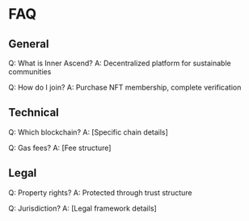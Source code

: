 # FAQ

## General

Q: What is Inner Ascend?
A: Decentralized platform for sustainable communities

Q: How do I join?
A: Purchase NFT membership, complete verification

## Technical

Q: Which blockchain?
A: [Specific chain details]

Q: Gas fees?
A: [Fee structure]

## Legal

Q: Property rights?
A: Protected through trust structure

Q: Jurisdiction?
A: [Legal framework details]

